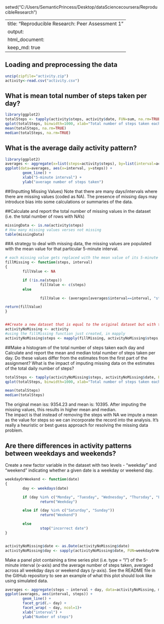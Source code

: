 setwd("C:/Users/SemanticPrincess/Desktop/dataSciencecoursera/ReproducibleResearch")

---
title: "Reproducible Research: Peer Assessment 1"
output: 
  html_document:
    keep_md: true
---

## Loading and preprocessing the data
```r
unzip(zipfile="activity.zip")
activity<-read.csv("activity.csv")
```

## What is mean total number of steps taken per day?
```r
library(ggplot2)
totalSteps <- tapply(activity$steps, activity$date, FUN=sum, na.rm=TRUE)
qplot(totalSteps, binwidth=1000, xlab="Total number of steps taken each day")
mean(totalSteps, na.rm=TRUE)
median(totalSteps, na.rm=TRUE)
```

## What is the average daily activity pattern?
```r
library(ggplot2)
averages <- aggregate(x=list(steps=activity$steps), by=list(interval=activity$interval),FUN=mean, na.rm=TRUE)
ggplot(data=averages, aes(x=interval, y=steps)) +
        geom_line() +
        xlab("5-minute interval") +
        ylab("average number of steps taken")
```

##(Inputting Missing Values)
Note that there are many days/intervals where there are missing values (coded as NA). The presence of missing days may introduce bias 
into some calculations or summaries of the data.

##Calculate and report the total number of missing values in the dataset (i.e. the total number of rows with NA's)
```r
missingData <- is.na(activity$steps)
# How many missing values verses not missing
table(missingData)
```

##A strategy to deal with missing data, the missing values are populated with the mean value for that particular 5-minute interval.
```r
# each missing value gets replaced with the mean value of its 5-minute interval
fillMissing <- function(steps, interval) 
{
        fillValue <- NA

        if (!is.na(steps))
                fillValue <- c(steps)
        else

                fillValue <- (averages[averages$interval==interval, "steps"])

return(fillValue)
}


##Create a new dataset that is equal to the original dataset but with the missing data filled in.
activityNoMissing <- activity
#using the fillMissing function just created, in mapply
activityNoMissing$steps <- mapply(fillMissing, activityNoMissing$steps, activityNoMissing$interval)
```

##Make a histogram of the total number of steps taken each day and Calculate and report the mean and median total number of steps taken per day. Do these values differ from the estimates from the first part of the assignment? What is the impact of imputing missing data on the estimates of the total daily number of steps?

```r
totalSteps <- tapply(activityNoMissing$steps, activityNoMissing$date, FUN=sum)
qplot(totalSteps, binwidth=1000, xlab="Total number of steps taken each day")

mean(totalSteps)
median(totalSteps)
```


The original mean iss: 9354.23 and mean is: 10395.  After imputing the missing values, this results in higher mean and median.  
The impact is that instead of removing the steps with NA we impute a mean as the value for steps so we can incorporate the record
into the analysis.  It's really a heuristic or best guess approach for resolving the missing data problem.


## Are there differences in activity patterns between weekdays and weekends?

Create a new factor variable in the dataset with two levels - "weekday" and "weekend" indicating whether a given date is a weekday or weekend day.

```r
weekdayOrWeekend <- function(date) 
{
        day <- weekdays(date)

        if (day %in% c("Monday", "Tuesday", "Wednesday", "Thursday", "Friday"))
                return("Weekday")

        else if (day %in% c("Saturday", "Sunday"))
                return("Weekend")

        else
                stop("incorrect date")
}


activityNoMissing$date <- as.Date(activityNoMissing$date)
activityNoMissing$day <- sapply(activityNoMissing$date, FUN=weekdayOrWeekend)
```

Make a panel plot containing a time series plot (i.e. type = "l") of the 5-minute interval (x-axis) and the average number of steps taken, averaged across all weekday days or weekend days (y-axis). See the README file in the GitHub repository to see an example of what this plot should look like using simulated data.

```r
averages <- aggregate(steps ~ interval + day, data=activityNoMissing, mean)
ggplot(averages, aes(interval, steps)) + 
        geom_line() + 
        facet_grid(.~ day) +
        facet_wrap( ~ day, ncol=1)+
        xlab("interval") + 
        ylab("Number of steps")
```




